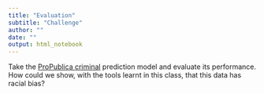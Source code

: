 ```yaml
---
title: "Evaluation"
subtitle: "Challenge"
author: ""
date: ""
output: html_notebook
---
```


Take the [ProPublica criminal](https://github.com/propublica/compas-analysis) prediction model and evaluate its performance. How could we show, with the tools learnt in this class, that this data has racial bias? 
